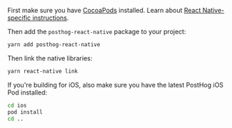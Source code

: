 First make sure you have [CocoaPods](https://cocoapods.org/) installed. 
Learn about [React Native-specific instructions](https://reactnative.dev/docs/integration-with-existing-apps#configuring-cocoapods-dependencies).

Then add the `posthog-react-native` package to your project:

```bash
yarn add posthog-react-native
```

Then link the native libraries:

```bash
yarn react-native link
```

If you're building for iOS, also make sure you have the latest PostHog iOS Pod installed: 

```bash
cd ios
pod install
cd ..
```
